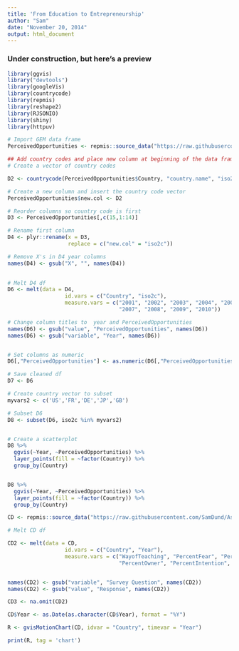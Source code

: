 ```yaml
---
title: 'From Education to Entrepreneurship'
author: "Sam"
date: "November 20, 2014"
output: html_document
---
```


### Under construction, but here's a preview


```r
library(ggvis)
library("devtools")
library(googleVis)
library(countrycode)
library(repmis)
library(reshape2)
library(RJSONIO)
library(shiny)
library(httpuv)

# Import GEM data frame
PerceivedOpportunities <- repmis::source_data("https://raw.githubusercontent.com/SamDund/Assign2Education/master/GEMData/PerceivedOpportunities.csv", header = TRUE, cache = FALSE, na.strings = "-")

## Add country codes and place new column at beginning of the data frame
# Create a vector of country codes

D2 <- countrycode(PerceivedOpportunities$Country, "country.name", "iso2c")

# Create a new column and insert the country code vector
PerceivedOpportunities$new.col <- D2

# Reorder columns so country code is first
D3 <- PerceivedOpportunities[,c(15,1:14)]

# Rename first column
D4 <- plyr::rename(x = D3, 
                   replace = c("new.col" = "iso2c"))

# Remove X's in D4 year columns
names(D4) <- gsub("X", "", names(D4))                    
                

# Melt D4 df
D6 <- melt(data = D4,
                  id.vars = c("Country", "iso2c"),
                  measure.vars = c("2001", "2002", "2003", "2004", "2005", "2006",
                                   "2007", "2008", "2009", "2010"))

# Change column titles to  year and PerceivedOpportunities
names(D6) <- gsub("value", "PerceivedOpportunities", names(D6))    
names(D6) <- gsub("variable", "Year", names(D6))    


# Set columns as numeric
D6[,"PerceivedOpportunities"] <- as.numeric(D6[,"PerceivedOpportunities"])

# Save cleaned df
D7 <- D6

# Create country vector to subset
myvars2 <- c('US','FR','DE','JP','GB')

# Subset D6
D8 <- subset(D6, iso2c %in% myvars2)


# Create a scatterplot
D8 %>% 
  ggvis(~Year, ~PerceivedOpportunities) %>%
  layer_points(fill = ~factor(Country)) %>%
  group_by(Country)  


D8 %>%
  ggvis(~Year, ~PerceivedOpportunities) %>%
  layer_points(fill = ~factor(Country)) %>%
  group_by(Country)


```

```r

CD <- repmis::source_data("https://raw.githubusercontent.com/SamDund/Assign2Education/master/GEMData/CompleteData.csv", header = TRUE, na.strings = "NA")

# Melt CD df

CD2 <- melt(data = CD,
                  id.vars = c("Country", "Year"),
                  measure.vars = c("WayofTeaching", "PercentFear", "PercentNascent", "PercentPerceived",
                                   "PercentOwner", "PercentIntention", "PercentOpportunities"))


names(CD2) <- gsub("variable", "Survey Question", names(CD2))
names(CD2) <- gsub("value", "Response", names(CD2))    

CD3 <- na.omit(CD2)

CD$Year <- as.Date(as.character(CD$Year), format = "%Y")

R <- gvisMotionChart(CD, idvar = "Country", timevar = "Year")

print(R, tag = 'chart')
```